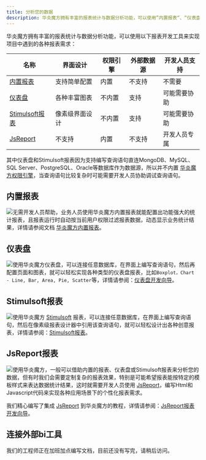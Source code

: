 ```yaml
---
title: 分析您的数据
description: 华炎魔方拥有丰富的报表统计与数据分析功能，可以使用”内置报表“、“仪表盘”、“Stimulsoft报表”等报表开发工具来实现项目中遇到的各种报表需求。
---
```


华炎魔方拥有丰富的报表统计与数据分析功能，可以使用以下报表开发工具来实现项目中遇到的各种报表需求：

| 名称 | 界面设计 | 权限引擎 | 外部数据源 | 开发人员支持 |
|----|----|----|----|----|
| [内置报表](#%E5%86%85%E7%BD%AE%E6%8A%A5%E8%A1%A8) | 支持简单配置 | 内置 | 不支持 | 不需要 |
| [仪表盘](/docs/admin/dashboard) | 各种丰富图表 | 不内置 | 支持 | 可能需要协助 |
| [Stimulsoft报表](/docs/admin/stimulsoft) | 像素级界面设计 | 不内置 | 支持 | 可能需要协助 |
| [JsReport](/docs/developer/jsreport) | 不支持 | 内置 | 不支持 | 开发人员专属 |

其中仪表盘和Stimulsoft报表因为支持编写查询语句直连MongoDB、MySQL、SQL Server、PostgreSQL、Oracle等数据库作为数据源，所以并不内置 [华炎魔方权限引擎](/docs/admin/permission_set)，当查询语句比较复杂时可能需要开发人员协助调试查询语句。

## 内置报表

 ![](https://console.steedos.cn/api/files/images/YfCSdDEzsqmEE86hv)无需开发人员帮助，业务人员使用华炎魔方内置报表就能配置出功能强大的统计报表，且报表运行时自动按当前用户权限过滤报表数据，动态显示业务统计结果，详情请参阅文档 [华炎魔方内置报表](/docs/admin/record_report)。

## 仪表盘

 ![](https://console.steedos.cn/api/files/images/7YoWD7eytnSb2jEfP)使用华炎魔方仪表盘，可以连接任意数据库，在界面上编写查询语句，然后再配置页面和图表，就可以轻松实现各种类型的仪表盘报表，比如`Boxplot，Chart - Line, Bar, Area, Pie, Scatter`等，详情请参阅：[仪表盘开发向导](/docs/admin/dashboard)。

## Stimulsoft报表

 ![](https://console.steedos.cn/api/files/images/e9KGGPJyJMiBEi3Yf)使用华炎魔方 [Stimulsoft](https://www.stimulsoft.com/) 报表，可以连接任意数据库，在界面上编写查询语句，然后在像素级报表设计器中引用该查询语句，就可以轻松设计出各种创意报表，详情请参阅：[Stimulsoft报表](/docs/admin/stimulsoft)。

## JsReport报表

 ![](https://console.steedos.cn/api/files/images/ZRfd6pc2AXyvG7xcC)使用华炎魔方，一般可以借助内置的报表、仪表盘或Stimulsoft报表来分析您的数据，但有时我们会需要定制复杂的报表效果，特别是可能希望报表能按特定的模板样式来表达数据统计结果，这时就需要开发人员使用 [JsReport](/docs/developer/jsreport)，编写Html和Javascript代码来实现各种应用场景下的个性化报表需求。

我们精心编写了集成 [JsReport](https://github.com/jsreport/jsreport) 到华炎魔方的教程，详情请参阅：[JsReport报表开发向导](/docs/developer/jsreport)。

## 连接外部bi工具

我们的工程师正在加班加点编写文档，目前还没有写完，请稍后访问。


